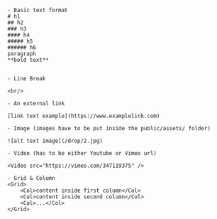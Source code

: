 
    - Basic text format
    # h1
    ## h2
    ### h3
    #### h4
    ##### h5
    ###### h6
    paragraph
    **bold text**


    - Line Break

    <br/>

    - An external link

    [link text example](https://www.examplelink.com)

    - Image (images have to be put inside the public/assets/ folder)

    ![alt text image](/drop/2.jpg)

    - Video (has to be either Youtube or Vimeo url)

    <Video src="https://vimeo.com/347119375" />

    - Grid & Column
    <Grid> 
        <Col>content inside first column</Col>
        <Col>content inside second column</Col>
        <Col>...</Col>
    </Grid>